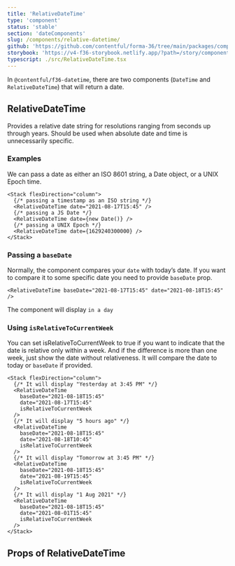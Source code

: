 ```yaml
---
title: 'RelativeDateTime'
type: 'component'
status: 'stable'
section: 'dateComponents'
slug: /components/relative-datetime/
github: 'https://github.com/contentful/forma-36/tree/main/packages/components/datetime'
storybook: 'https://v4-f36-storybook.netlify.app/?path=/story/components-datetime-relativedatetime--basic'
typescript: ./src/RelativeDateTime.tsx
---
```


In `@contentful/f36-datetime`, there are two components (`DateTime` and `RelativeDateTime`) that will return a date.

## RelativeDateTime

Provides a relative date string for resolutions ranging from seconds up through years. Should be used when absolute date and time is unnecessarily specific.

### Examples

We can pass a date as either an ISO 8601 string, a Date object, or a UNIX Epoch time.

```tsx
<Stack flexDirection="column">
  {/* passing a timestamp as an ISO string */}
  <RelativeDateTime date="2021-08-17T15:45" />
  {/* passing a JS Date */}
  <RelativeDateTime date={new Date()} />
  {/* passing a UNIX Epoch */}
  <RelativeDateTime date={1629240300000} />
</Stack>
```

### Passing a `baseDate`

Normally, the component compares your `date` with today’s date. If you want to compare it to some specific date
you need to provide `baseDate` prop.

```tsx
<RelativeDateTime baseDate="2021-08-17T15:45" date="2021-08-18T15:45" />
```

The component will display `in a day`

### Using `isRelativeToCurrentWeek`

You can set isRelativeToCurrentWeek to true if you want to indicate that the date is relative only within a week.
And if the difference is more than one week, just show the date without relativeness.
It will compare the date to today or `baseDate` if provided.

```tsx
<Stack flexDirection="column">
  {/* It will display "Yesterday at 3:45 PM" */}
  <RelativeDateTime
    baseDate="2021-08-18T15:45"
    date="2021-08-17T15:45"
    isRelativeToCurrentWeek
  />
  {/* It will display "5 hours ago" */}
  <RelativeDateTime
    baseDate="2021-08-18T15:45"
    date="2021-08-18T10:45"
    isRelativeToCurrentWeek
  />
  {/* It will display "Tomorrow at 3:45 PM" */}
  <RelativeDateTime
    baseDate="2021-08-18T15:45"
    date="2021-08-19T15:45"
    isRelativeToCurrentWeek
  />
  {/* It will display "1 Aug 2021" */}
  <RelativeDateTime
    baseDate="2021-08-18T15:45"
    date="2021-08-01T15:45"
    isRelativeToCurrentWeek
  />
</Stack>
```

## Props of RelativeDateTime

<PropsTable of="RelativeDateTime" />
